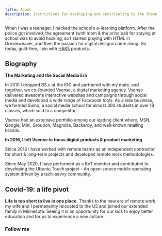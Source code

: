 ```yaml
---
title: About
description: Instructions for developing and contributing to the theme
---
```


When I was a teenager, I hacked the school’s e-learning platform. After the police got involved, the agreement (with mom & the principal) for staying at school was to avoid hacking, so I started playing with HTML in Dreamweaver, and then the passion for digital designs came along. So today, guilt-free, I sin with [HAK5](https://shop.hak5.org/) products.

## Biography

**The Marketing and the Social Media Era**

In 2010 I dropped BS.c at the IDC and partnered with my mate, and together, we co-founded Vsense, a digital marketing agency. Vsense delivered awesome interactive websites and campaigns through social media and developed a wide range of Facebook tools. As a side business, we formed Sumo, a social media school for almost 300 students in over 18 classes, which sold to a competitor.

Vsense had an extensive portfolio among our leading client where, MSN, Google, Mini, Groupon, Magnolia, Backardy, and well-known retailing brands.

**In 2016, I left Vsense to focus digital products & product  marketing**

Since 2016 I have worked with remote teams as an independent contractor for short & long-term projects and developed remote work methodologies.

Since May 2020, I have performed as a BoT member and contributed to developing the Ubuntu Touch project - An open-source mobile operating system driven by a tech-savvy community.

## Covid-19: a life pivot
**Life is too short to live in one place.**
Thanks to the new era of remote work, my wife and I permanently relocated to the US and joined our extended family in Minnesota. Seeing it is an opportunity for our kids to enjoy better education and for us to experience a new culture.

### Follow me
<CardGroup>
  <MiniCard title="Instagram" target="=_blank" href="https://instagram.com/eyal.benvenisti" actionIcon="Instagram" />
  <MiniCard title="Linkedin" target="=_blank" href="https://linkedin.com/in/eyal.benvenisti" actionIcon="Instagram" />
  <MiniCard title="Current Location" target="=_blank" href="https://storage.benvenisti.rocks/index.php/apps/phonetrack/publicSessionWatch/fe85e46b15ecdd94a9322eff823d3905?lineToggle=0&refresh=15&arrow=0&gradient=0&autozoom=1&tooltip=0&linewidth=4&pointradius=1&nbpoints=1" actionIcon="Instagram" />
  <MiniCard title="Book pipeline" href="https://bookauthority.org/profile/eyalbenvenisti" />
</CardGroup>
